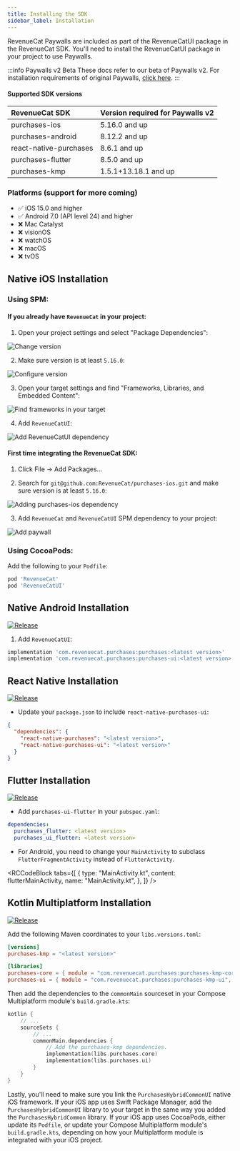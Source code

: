 ```yaml
---
title: Installing the SDK
sidebar_label: Installation
---
```


RevenueCat Paywalls are included as part of the RevenueCatUI package in the RevenueCat SDK. You'll need to install the RevenueCatUI package in your project to use Paywalls.

:::info Paywalls v2 Beta
These docs refer to our beta of Paywalls v2. For installation requirements of original Paywalls, [click here](/tools/paywalls/installation).
:::

#### Supported SDK versions

| RevenueCat SDK           | Version required for Paywalls v2 | 
| :----------------------- | :--------------------------------------------- |
| purchases-ios             | 5.16.0 and up                 |
| purchases-android         | 8.12.2 and up                  |
| react-native-purchases | 8.6.1 and up                 | 
| purchases-flutter         | 8.5.0 and up                 |
| purchases-kmp             | 1.5.1+13.18.1 and up                  |

### Platforms (support for more coming)

- ✅ iOS 15.0 and higher
- ✅ Android 7.0 (API level 24) and higher
- ❌ Mac Catalyst
- ❌ visionOS
- ❌ watchOS
- ❌ macOS
- ❌ tvOS

## Native iOS Installation

### Using SPM:

#### If you already have `RevenueCat` in your project:

1. Open your project settings and select "Package Dependencies":

![Change version](https://github.com/RevenueCat/purchases-ios/assets/685609/d317fd33-8270-4d9b-9b38-8f5f14342b04)

2. Make sure version is at least `5.16.0`:

![Configure version](/images/paywalls-check-version.png)

3. Open your target settings and find "Frameworks, Libraries, and Embedded Content":

![Find frameworks in your target](https://github.com/RevenueCat/purchases-ios/assets/685609/af078e9a-4b98-42c6-8ca7-6f79aebdf3e0)

4. Add `RevenueCatUI`:

![Add RevenueCatUI dependency](https://github.com/RevenueCat/purchases-ios/assets/685609/c2a3498c-b80d-405c-bdf6-75de927ea58e)

#### First time integrating the RevenueCat SDK:

1. Click File -> Add Packages...

2. Search for `git@github.com:RevenueCat/purchases-ios.git` and make sure version is at least `5.16.0`:

![Adding purchases-ios dependency](https://github.com/RevenueCat/purchases-ios/assets/685609/18291043-5710-4944-ba12-7d6d83bde240)

3. Add `RevenueCat` and `RevenueCatUI` SPM dependency to your project:

![Add paywall](/images/9140485-Screenshot_2023-08-04_at_12.08.07_78343500e565bc1fd0fceaac72486876.png)

### Using CocoaPods:

Add the following to your `Podfile`:

```ruby
pod 'RevenueCat'
pod 'RevenueCatUI'
```

## Native Android Installation

[![Release](https://img.shields.io/github/release/RevenueCat/purchases-android.svg?filter=!*beta*&style=flat)](https://github.com/RevenueCat/purchases-android/releases)

1. Add `RevenueCatUI`:
```groovy build.gradle
implementation 'com.revenuecat.purchases:purchases:<latest version>'
implementation 'com.revenuecat.purchases:purchases-ui:<latest version>'
```

## React Native Installation

[![Release](https://img.shields.io/github/release/RevenueCat/react-native-purchases.svg?filter=!*beta*&style=flat)](https://github.com/RevenueCat/react-native-purchases/releases)

- Update your `package.json` to include `react-native-purchases-ui`:
```json
{
  "dependencies": {
    "react-native-purchases": "<latest version>",
    "react-native-purchases-ui": "<latest version>"
  }
}
```

## Flutter Installation

[![Release](https://img.shields.io/github/release/RevenueCat/purchases-flutter.svg?filter=!*beta*&style=flat)](https://github.com/RevenueCat/purchases-flutter/releases)

- Add `purchases-ui-flutter` in your `pubspec.yaml`:
```yaml
dependencies:
  purchases_flutter: <latest version>
  purchases_ui_flutter: <latest version>
```
- For Android, you need to change your `MainActivity` to subclass `FlutterFragmentActivity` instead of `FlutterActivity`.


<RCCodeBlock
  tabs={[
    {
      type: "MainActivity.kt",
      content: flutterMainActivity,
      name: "MainActivity.kt",
    },
  ]}
/>

## Kotlin Multiplatform Installation

[![Release](https://img.shields.io/github/release/RevenueCat/purchases-kmp.svg?filter=!*beta*&style=flat)](https://github.com/RevenueCat/purchases-kmp/releases)

Add the following Maven coordinates to your `libs.versions.toml`:
```toml libs.versions.toml
[versions] 
purchases-kmp = "<latest version>"

[libraries]
purchases-core = { module = "com.revenuecat.purchases:purchases-kmp-core", version.ref = "purchases-kmp" }
purchases-ui = { module = "com.revenuecat.purchases:purchases-kmp-ui", version.ref = "purchases-kmp" }
```

Then add the dependencies to the `commonMain` sourceset in your Compose Multiplatform module's `build.gradle.kts`:
```kotlin build.gradle.kts
kotlin {
    // ...
    sourceSets {
        // ...
        commonMain.dependencies {  
            // Add the purchases-kmp dependencies.
            implementation(libs.purchases.core)  
            implementation(libs.purchases.ui)  
        }
    }
}
```

Lastly, you'll need to make sure you link the `PurchasesHybridCommonUI` native iOS framework. If your iOS app uses Swift Package Manager, add the `PurchasesHybridCommonUI` library to your target in the same way you added the `PurchasesHybridCommon` library. If your iOS app uses CocoaPods, either update its `Podfile`, or update your Compose Multiplatform module's `build.gradle.kts`, depending on how your Multiplatform module is integrated with your iOS project.